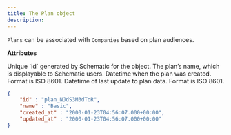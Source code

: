 ```yaml
---
title: The Plan object
description: 
---
```


`Plans` can be associated with `Companies` based on plan audiences.

**Attributes**

<ParamField path="id" type="string">
Unique `id` generated by Schematic for the object.
</ParamField>

<ParamField path="name" type="string">
The plan’s name, which is displayable to Schematic users.
</ParamField>

<ParamField path="created_at" type="datetime">
Datetime when the plan was created. Format is ISO 8601.
</ParamField>

<ParamField path="updated_at" type="datetime">
Datetime of last update to plan data. Format is ISO 8601.
</ParamField>

<ResponseExample>

```json Response
{
    "id" : "plan_NJdS3M3dToR",
    "name" : "Basic",
    "created_at" : "2000-01-23T04:56:07.000+00:00",
    "updated_at" : "2000-01-23T04:56:07.000+00:00"
}
```

</ResponseExample>